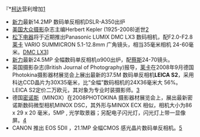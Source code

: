 『*[[柯达|柯达]]营利增加[http://www.nytimes.com/aponline』/business/AP-Earns-Eastman-Kodak.html?ex=1202360400&en=04c568d2d4ab888f&ei=5070&emc=eta1]
*[[新力|新力]]最新14.2MP 数码单反相机DSLR-A350出炉
*[[美国|美国]][[大众摄影|大众摄影]]杂志主编Herbert Kepler (1925-2008)逝世[http://www.popphoto.com/popularphotographyfeatures/4968/in-memoriam]
*[[松下电器|松下电器]]将于近期推出Panasonic LUMIX DMC LX3  数码相机，配F2.0-F2.8   [[莱卡|莱卡]] VARIO SUMMICRON 5.1-12.8mm 广角镜头，相当35毫米相机 24-60毫米。[http://www.dpreview.com/news/0807/08072102panasoniclx3.asp DMC LX3]]
*[[新力|新力]]最新24.5MP 全幅数码单反相机α900出炉，配[[蔡斯|蔡斯]]24-70镜头。
*英国摄影杂志(British Journal of Photography)报导，[[莱卡|莱卡]]在2008年9月德国Photokina摄影器材展览会上展出最新的37.5M 数码单反相机'''LEICA S2'''，采用科达CCD晶片为30X35毫米，比“全幅”数码相机的24X36毫米大 56%。LEICA S2定价二万欧元，其对象为专业时装摄影师。[http://www.bjp-online.com/public/showPage.html?page=816234]
*德国[[密诺斯|密诺斯]]（MINOX）在2008PHOTOKINA 摄影器材展览会上，展出最新密诺斯数码微型相机MINOX DSC，其外形与MINOX ECX  相似，相机大小为86 x 29 x 20 毫米，5MP , 光学取景器；另配电子闪光灯，闪光灯上带一显像屏。[http://www.license-to-shoot.com/]
*CANON 推出  EOS 5DII  ，21.1MP  全幅CMOS 感光晶片数码单反相机。[http://www.vistek.ca/marketing/procentre/canon/slrcameras.aspx]